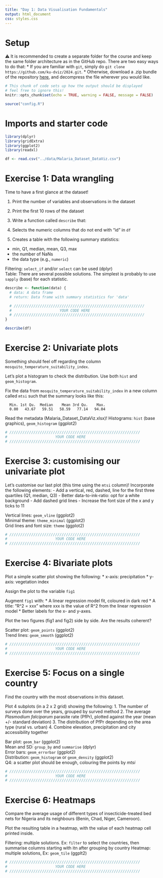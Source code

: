 ```yaml
---
title: "Day 1: Data Visualisation Fundamentals"
output: html_document
css: styles.css
---
```


# Setup

⚠️ It is recommended to create a separate folder for the course and keep the same folder architecture as in the GitHub repo. There are two easy ways to do that:
* If you are familiar with ```git```, simply do ```git clone https://github.com/ku-dviz/2024.git```.
* Otherwise, download a .zip bundle of the repository [here](https://github.com/ku-dviz/2024/archive/refs/heads/main.zip), and decompress the file wherever you would like.

```r
# This chunk of code sets up how the output should be displayed
# feel free to ignore this!
knitr::opts_chunk$set(echo = TRUE, warning = FALSE, message = FALSE)

source("config.R")
```

# Imports and starter code

```r
library(dplyr)
library(gridExtra)
library(ggplot2)
library(readxl)

df <- read.csv("../data/Malaria_Dataset_DataViz.csv")
```

# Exercise 1: Data wrangling

Time to have a first glance at the dataset!

1. Print the number of variables and observations in the dataset

2. Print the first 10 rows of the dataset

3. Write a function called ```describe``` that:
 1. Selects the numeric columns that do not end with "id" in ```df```
 2. Creates a table with the following summary statistics:
  * min, Q1, median, mean, Q3, max
  * the number of NaNs
  * the data type (e.g., ```numeric```)

<p class="hint">
  Filtering: ```select_if``` and/or ```select``` can be used (dplyr) <br>
  Table: There are several possible solutions. The simplest is probably to use ```sapply``` (base) for each statistic.
</p>

```r
describe <- function(data) {
  # data: A data frame
  # return: Data frame with summary statistics for 'data'

  # ////////////////////////////////////////////////////////////
  #                      YOUR CODE HERE
  # ////////////////////////////////////////////////////////////
}

describe(df)
```

# Exercise 2: Univariate plots

Something should feel off regarding the column ```mosquito_temperature_suitability_index```.

Let's plot a histogram to check the distribution. Use both ```hist``` and ```geom_histogram```.

Fix the data from ```mosquito_temperature_suitability_index``` in a new column called ```mtsi``` such that the summary looks like this:

```
  Min. 1st Qu.  Median    Mean 3rd Qu.    Max.
  0.00   43.67   59.51   58.59   77.14   94.04
```

<p class="hint">
  Read the metadata (Malaria_Dataset_DataViz.xlsx)!
  Histograms: ```hist``` (base graphics), ```geom_histogram``` (ggplot2)
</p>

```r
# ////////////////////////////////////////////////////////////
#                      YOUR CODE HERE
# ////////////////////////////////////////////////////////////
```

# Exercise 3: customising our univariate plot

Let's customise our last plot (this time using the ```mtsi``` column)!
Incorporate the following elements:
  - Add a vertical, red, dashed, line for the first three quartiles (Q1, median, Q3)
  - Better data-to-ink-ratio: opt for a white background
  - Add dashed grid lines
  - Increase the font size of the x and y ticks to 11

<p class="hint">
  Vertical lines: ```geom_vline``` (ggplot2) <br>
  Minimal theme: ```theme_minimal``` (ggplot2) <br>
  Grid lines and font size: ```theme``` (ggplot2) <br>
</p>

```r
# ////////////////////////////////////////////////////////////
#                      YOUR CODE HERE
# ////////////////////////////////////////////////////////////
```

# Exercise 4: Bivariate plots

Plot a simple scatter plot showing the following:
* x-axis: precipitation
* y-axis: vegetation index

Assign the plot to the variable ```fig1```

Augment ```fig1``` with:
* A linear regression model fit, coloured in dark red
* A title: "R^2 = xxx" where xxx is the value of R^2 from the linear regression model
* Better labels for the x- and y-axes.

Plot the two figures (fig1 and fig2) side by side. Are the results coherent?

<p class="hint">
Scatter plot: ```geom_points``` (ggplot2) <br>
Trend lines: ```geom_smooth``` (ggplot2)
</p>

```r
# ////////////////////////////////////////////////////////////
#                      YOUR CODE HERE
# ////////////////////////////////////////////////////////////
```

# Exercise 5: Focus on a single country

Find the country with the most observations in this dataset.

Plot 4 subplots (in a 2 x 2 grid) showing the following:
1. The number of surveys done over the years, grouped by surved method
2. The average *Plasmodium falciparum* parasite rate (PfPr), plotted against the year (mean +/- standard deviation)
3. The distribution of PfPr depending on the area type (rural vs. urban)
4. Combine elevation, precipitation and city accessibility together

<p class="hint">
Bar plot: ```geom_bar``` (ggplot2) <br>
Mean and SD: ```group_by``` and ```summarise``` (dplyr) <br>
Error bars: ```geom_errorbar``` (ggplot2) <br>
Distribution: ```geom_histogram``` or ```geom_density``` (ggplot2) <br>
Q4: a scatter plot should be enough, colouring the points by *mtsi*
</p>

```r
# ////////////////////////////////////////////////////////////
#                      YOUR CODE HERE
# ////////////////////////////////////////////////////////////
```

# Exercise 6: Heatmaps

Compare the average usage of different types of insecticide-treated bed nets for Nigeria and its neighbours (Benin, Chad, Niger, Cameroon).

Plot the resulting table in a heatmap, with the value of each heatmap cell printed inside.

<p class="hint">
Filtering: multiple solutions. Ex: ```filter``` to select the countries, then summarise columns starting with itn after grouping by country
Heatmap: multiple solutions, Ex: ```geom_tile``` (ggplt2) <br>
</p>

```r
# ////////////////////////////////////////////////////////////
#                      YOUR CODE HERE
# ////////////////////////////////////////////////////////////
```
